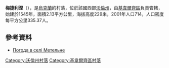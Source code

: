 {{coord|50|41|19|N|25|48|36|E|scale:30000|display=title}}

'''梅捷利涅'''（{{lang-uk|Метельне}}），是[[烏克蘭|烏克蘭]]的村落，位於該國西部[[沃倫州|沃倫州]]，由[[基韋爾齊區|基韋爾齊區]]負責管轄，始建於1545年，面積2.13平方公里，海拔高度229米，2001年人口714，人口密度每平方公里335.37人。

==參考資料==
* [http://weather.in.ua/ua/volynskaja/15449 Погода в селі Метельне] {{Wayback|url=http://weather.in.ua/ua/volynskaja/15449 |date=20111219101809 }}

[[Category:沃倫州村落|Category:沃倫州村落]]
[[Category:基韋爾齊區村落|Category:基韋爾齊區村落]]


{{Volyn-geo-stub}}